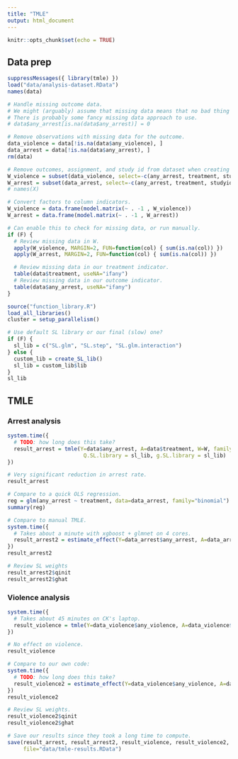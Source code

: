 ```yaml
---
title: "TMLE"
output: html_document
---
```


```r
knitr::opts_chunk$set(echo = TRUE)
```

## Data prep

```r
suppressMessages({ library(tmle) })
load("data/analysis-dataset.RData")
names(data)

# Handle missing outcome data.
# We might (arguably) assume that missing data means that no bad thing happened.
# There is probably some fancy missing data approach to use.
# data$any_arrest[is.na(data$any_arrest)] = 0

# Remove observations with missing data for the outcome.
data_violence = data[!is.na(data$any_violence), ]
data_arrest = data[!is.na(data$any_arrest), ]
rm(data)

# Remove outcomes, assignment, and study id from dataset when creating W dataframe.
W_violence = subset(data_violence, select=-c(any_arrest, treatment, studyid, any_violence))
W_arrest = subset(data_arrest, select=-c(any_arrest, treatment, studyid, any_violence))
# names(X)

# Convert factors to column indicators.
W_violence = data.frame(model.matrix(~ . -1 , W_violence))
W_arrest = data.frame(model.matrix(~ . -1 , W_arrest))

# Can enable this to check for missing data, or run manually.
if (F) {
  # Review missing data in W.
  apply(W_violence, MARGIN=2, FUN=function(col) { sum(is.na(col)) })
  apply(W_arrest, MARGIN=2, FUN=function(col) { sum(is.na(col)) })

  # Review missing data in our treatment indicator.
  table(data$treatment, useNA="ifany")
  # Review missing data in our outcome indicator.
  table(data$any_arrest, useNA="ifany")
}

source("function_library.R")
load_all_libraries()
cluster = setup_parallelism()

# Use default SL library or our final (slow) one?
if (F) {
  sl_lib = c("SL.glm", "SL.step", "SL.glm.interaction")
} else {
  custom_lib = create_SL_lib()
  sl_lib = custom_lib$lib
}
sl_lib
```

## TMLE

### Arrest analysis

```r
system.time({
  # TODO: how long does this take?
  result_arrest = tmle(Y=data$any_arrest, A=data$treatment, W=W, family="binomial",
                        Q.SL.library = sl_lib, g.SL.library = sl_lib)
})

# Very significant reduction in arrest rate.
result_arrest

# Compare to a quick OLS regression.
reg = glm(any_arrest ~ treatment, data=data_arrest, family="binomial")
summary(reg)

# Compare to manual TMLE.
system.time({
  # Takes about a minute with xgboost + glmnet on 4 cores.
  result_arrest2 = estimate_effect(Y=data_arrest$any_arrest, A=data_arrest$treatment, W=W_arrest, parallel = "multicore", sl_lib = sl_lib, cluster=cluster)
})
result_arrest2

# Review SL weights
result_arrest2$qinit
result_arrest2$ghat
```

### Violence analysis

```r

system.time({
  # Takes about 45 minutes on CK's laptop.
  result_violence = tmle(Y=data_violence$any_violence, A=data_violence$treatment, W=W_violence, family="binomial", Q.SL.library = sl_lib, g.SL.library = sl_lib)
})

# No effect on violence.
result_violence

# Compare to our own code:
system.time({
  # TODO: how long does this take?
  result_violence2 = estimate_effect(Y=data_violence$any_violence, A=data_violence$treatment, W=W_violence, parallel = "multicore", sl_lib = sl_lib, cluster=cluster)
})
result_violence2

# Review SL weights.
result_violence2$qinit
result_violence2$ghat

```

```r
# Save our results since they took a long time to compute.
save(result_arrest, result_arrest2, result_violence, result_violence2,
     file="data/tmle-results.RData")
```